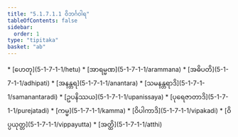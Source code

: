 ```yaml
---
title: "5.1.7.1.1 ဝိဘင်္ဂဝါရ"
tableOfContents: false
sidebar:
  order: 1
type: "tipitaka"
basket: "ab"
---
```



<DynamicBreadcrumb />



<TableOfContents>
* [ဟေတု](5-1-7-1-1/hetu)
* [အာရမ္မဏ](5-1-7-1-1/arammana)
* [အဓိပတိ](5-1-7-1-1/adhipati)
* [အနန္တရ](5-1-7-1-1/anantara)
* [သမနန္တရာဒိ](5-1-7-1-1/samanantaradi)
* [ဥပနိဿယ](5-1-7-1-1/upanissaya)
* [ပုရေဇာတာဒိ](5-1-7-1-1/purejatadi)
* [ကမ္မ](5-1-7-1-1/kamma)
* [ဝိပါကာဒိ](5-1-7-1-1/vipakadi)
* [ဝိပ္ပယုတ္တ](5-1-7-1-1/vippayutta)
* [အတ္ထိ](5-1-7-1-1/atthi)
</TableOfContents>